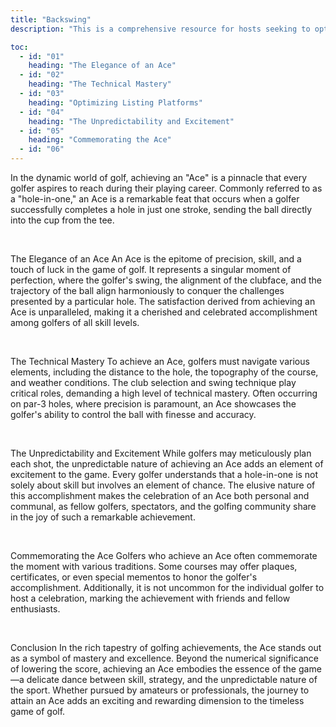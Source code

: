 ```yaml
---
title: "Backswing"
description: "This is a comprehensive resource for hosts seeking to optimize their business. It covers key aspects such as understanding the property and target audience, optimizing listing platforms, pricing strategies, building an online presence, guest-centric experiences, local partnerships, and adapting strategies. The guide emphasizes the importance of storytelling, effective marketing, and adaptability in a dynamic market, encouraging hosts to create a memorable brand and unlock their vacation rental's full potential."

toc:
  - id: "01"
    heading: "The Elegance of an Ace"
  - id: "02"
    heading: "The Technical Mastery"
  - id: "03"
    heading: "Optimizing Listing Platforms"
  - id: "04"
    heading: "The Unpredictability and Excitement"
  - id: "05"
    heading: "Commemorating the Ace"
  - id: "06"
---
```


In the dynamic world of golf, achieving an "Ace" is a pinnacle that every golfer aspires to reach during their playing career. Commonly referred to as a "hole-in-one," an Ace is a remarkable feat that occurs when a golfer successfully completes a hole in just one stroke, sending the ball directly into the cup from the tee.

<br />

The Elegance of an Ace
An Ace is the epitome of precision, skill, and a touch of luck in the game of golf. It represents a singular moment of perfection, where the golfer's swing, the alignment of the clubface, and the trajectory of the ball align harmoniously to conquer the challenges presented by a particular hole. The satisfaction derived from achieving an Ace is unparalleled, making it a
cherished and celebrated accomplishment among golfers of all skill levels.

<br />

The Technical Mastery
To achieve an Ace, golfers must navigate various elements, including the distance to the hole, the topography of the course, and weather conditions. The club selection and swing technique play critical roles, demanding a high level of technical mastery. Often occurring on par-3 holes, where precision is paramount, an Ace showcases the golfer's ability to control the ball with finesse and accuracy.

<br />

The Unpredictability and Excitement
While golfers may meticulously plan each shot, the unpredictable nature of achieving an Ace adds an element of excitement to the game. Every golfer understands that a hole-in-one is not solely about skill but involves an element of chance. The elusive nature of this accomplishment makes the celebration of an Ace both personal and communal, as fellow golfers, spectators, and the golfing community share in the joy of such a remarkable achievement.

<br />

Commemorating the Ace
Golfers who achieve an Ace often commemorate the moment with various traditions. Some courses may offer plaques, certificates, or even special mementos to honor the golfer's accomplishment. Additionally, it is not uncommon for the individual golfer to host a celebration, marking the achievement with friends and fellow enthusiasts.

<br />

Conclusion
In the rich tapestry of golfing achievements, the Ace stands out as a symbol of mastery and excellence. Beyond the numerical significance of lowering the score, achieving an Ace embodies the essence of the game—a delicate dance between skill, strategy, and the unpredictable nature of the sport. Whether pursued by amateurs or professionals, the journey to attain an Ace adds an exciting and rewarding dimension to the timeless game of golf.
